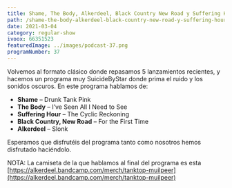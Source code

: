 ```yaml
---
title: Shame, The Body, Alkerdeel, Black Country New Road y Suffering Hour
path: /shame-the-body-alkerdeel-black-country-new-road-y-suffering-hour
date: 2021-03-04
category: regular-show
ivoox: 66351523
featuredImage: ../images/podcast-37.png
programNumber: 37
---
```


Volvemos al formato clásico donde repasamos 5 lanzamientos recientes, y hacemos un programa muy SuicideByStar donde prima el ruido y los sonidos oscuros. En este programa hablamos de:

*   **Shame** – Drunk Tank Pink
*   **The Body** – I’ve Seen All I Need to See
*   **Suffering Hour** – The Cyclic Reckoning
*   **Black Country, New Road** – For the First Time
*   **Alkerdeel** – Slonk

Esperamos que disfrutéis del programa tanto como nosotros hemos disfrutado haciéndolo.

NOTA: La camiseta de la que hablamos al final del programa es esta [https://alkerdeel.bandcamp.com/merch/tanktop-muilpeer](https://alkerdeel.bandcamp.com/merch/tanktop-muilpeer)
